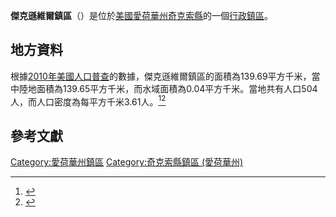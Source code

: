 {{noteTA
|G1=USState
|G2=地名
|G3=Unit
}}
{{Infobox settlement
|official_name            = 傑克遜維爾鎮區
|native_name = Jacksonville Township
|settlement_type          = [[行政鎮區|行政鎮區]]
|image_skyline            = 
|imagesize                = 
|image_map                = Map highlighting Jacksonville Township, Chickasaw County, Iowa.svg
|mapsize                  = 250px
|pushpin_map  =USA Iowa
|pushpin_label = 傑克遜維爾鎮區
|pushpin_label_position   = top
|pushpin_map_caption      = 傑克遜維爾鎮區在愛荷華州的位置
|subdivision_type         = [[世界政區索引|國家]]
|subdivision_type1        = [[美国州份|州份]]
|subdivision_type2        = [[愛荷華州行政区划|縣]]
|subdivision_name         = [[美国|美国]]
|subdivision_name1        = [[愛荷華州|愛荷華州]]
|subdivision_name2        = [[奇克索縣_(愛荷華州)|奇克索縣]]
|elevation_ft             = 1234
|elevation_m              = 376
|timezone                 = [[北美中部時區|北美中部時區]]
|area_total_km2           = 139.69
|area_land_km2            = 139.65
|area_water_km2           = 0.04
|area_total_sq_mi         = 
|area_land_sq_mi          = 
|area_water_sq_mi         = 
|population_as_of         = [[2010年美國人口普查|2010]]
|population_footnotes     = 
|population_total         = 504
|population_density_km2   = auto
|population_density_sq_mi = auto
|utc_offset               = -6
|coordinates              = {{coord|43|08|23|N|92|15|45|W|type:city_region:US-AL_source:GNS-enwiki|display=inline,title}}
| coor_pinpoint           = 
| coordinates_footnotes   = 
|timezone_DST             = CDT
|utc_offset_DST           = -5
|postal_code_type         = [[美國郵區編號|郵區編號]]
|postal_code              = 
|area_code                = {{link-en|电话区号641|Area code 641|641}}
|blank_name = [[地名信息系统|GNIS ID]]
|blank_info = 468122
}}
'''傑克遜維爾鎮區'''（{{lang-en|Jacksonville Township}}）是位於[[美國|美國]][[愛荷華州|愛荷華州]][[奇克索縣_(愛荷華州)|奇克索縣]]的一個[[行政鎮區|行政鎮區]]。

== 地方資料 ==
根據[[2010年美國人口普查|2010年美國人口普查]]的數據，傑克遜維爾鎮區的面積為139.69平方千米，當中陸地面積為139.65平方千米，而水域面積為0.04平方千米。當地共有人口504人，而人口密度為每平方千米3.61人。<ref name="GR8">{{cite web|url=http://factfinder2.census.gov|publisher=[[美国人口调查局|美国人口调查局]]|accessdate=2011-05-14|title=American FactFinder|archive-date=2013-09-11|archive-url=https://web.archive.org/web/20130911234518/http://factfinder2.census.gov/|dead-url=no}}</ref><ref>{{cite web|url=https://www.citypopulation.de/en/usa/iowa/admin/|title=USA: Iowa (Counties and Townships) - City Population}}</ref>

== 參考文獻 ==
{{reflist}}

{{奇克索縣 (愛荷華州)}}

{{DEFAULTSORT:Jacksonville Township}}
[[Category:愛荷華州鎮區|Category:愛荷華州鎮區]]
[[Category:奇克索縣鎮區_(愛荷華州)|Category:奇克索縣鎮區 (愛荷華州)]]

{{Iowa-geo-stub}}